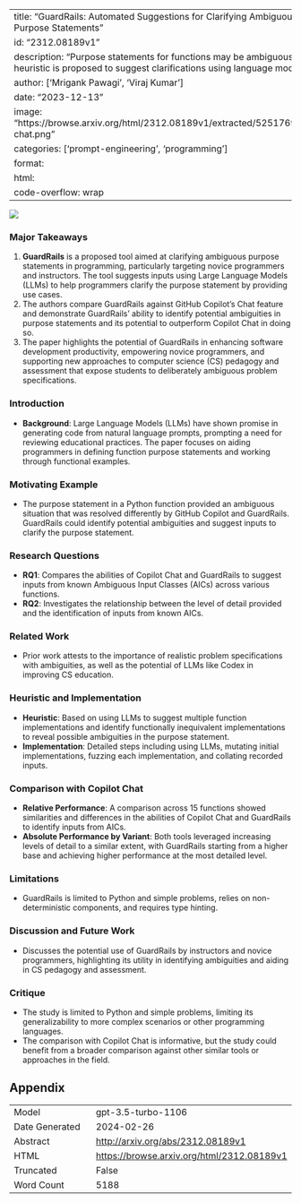 
---
title: "GuardRails: Automated Suggestions for Clarifying Ambiguous Purpose Statements"
id: "2312.08189v1"
description: "Purpose statements for functions may be ambiguous; a heuristic is proposed to suggest clarifications using language models."
author: ['Mrigank Pawagi', 'Viraj Kumar']
date: "2023-12-13"
image: "https://browse.arxiv.org/html/2312.08189v1/extracted/5251769/copilot-chat.png"
categories: ['prompt-engineering', 'programming']
format:
  html:
    code-overflow: wrap
---

![](https://browse.arxiv.org/html/2312.08189v1/extracted/5251769/copilot-chat.png)

### Major Takeaways
1. **GuardRails** is a proposed tool aimed at clarifying ambiguous purpose statements in programming, particularly targeting novice programmers and instructors. The tool suggests inputs using Large Language Models (LLMs) to help programmers clarify the purpose statement by providing use cases.
2. The authors compare GuardRails against GitHub Copilot’s Chat feature and demonstrate GuardRails' ability to identify potential ambiguities in purpose statements and its potential to outperform Copilot Chat in doing so.
3. The paper highlights the potential of GuardRails in enhancing software development productivity, empowering novice programmers, and supporting new approaches to computer science (CS) pedagogy and assessment that expose students to deliberately ambiguous problem specifications.

### Introduction
- **Background**: Large Language Models (LLMs) have shown promise in generating code from natural language prompts, prompting a need for reviewing educational practices. The paper focuses on aiding programmers in defining function purpose statements and working through functional examples.
  
### Motivating Example
- The purpose statement in a Python function provided an ambiguous situation that was resolved differently by GitHub Copilot and GuardRails. GuardRails could identify potential ambiguities and suggest inputs to clarify the purpose statement.

### Research Questions
- **RQ1**: Compares the abilities of Copilot Chat and GuardRails to suggest inputs from known Ambiguous Input Classes (AICs) across various functions.
- **RQ2**: Investigates the relationship between the level of detail provided and the identification of inputs from known AICs.

### Related Work
- Prior work attests to the importance of realistic problem specifications with ambiguities, as well as the potential of LLMs like Codex in improving CS education.

### Heuristic and Implementation
- **Heuristic**: Based on using LLMs to suggest multiple function implementations and identify functionally inequivalent implementations to reveal possible ambiguities in the purpose statement.
- **Implementation**: Detailed steps including using LLMs, mutating initial implementations, fuzzing each implementation, and collating recorded inputs.

### Comparison with Copilot Chat
- **Relative Performance**: A comparison across 15 functions showed similarities and differences in the abilities of Copilot Chat and GuardRails to identify inputs from AICs.
- **Absolute Performance by Variant**: Both tools leveraged increasing levels of detail to a similar extent, with GuardRails starting from a higher base and achieving higher performance at the most detailed level.

### Limitations
- GuardRails is limited to Python and simple problems, relies on non-deterministic components, and requires type hinting.

### Discussion and Future Work
- Discusses the potential use of GuardRails by instructors and novice programmers, highlighting its utility in identifying ambiguities and aiding in CS pedagogy and assessment.

### Critique
- The study is limited to Python and simple problems, limiting its generalizability to more complex scenarios or other programming languages.
- The comparison with Copilot Chat is informative, but the study could benefit from a broader comparison against other similar tools or approaches in the field.

## Appendix

|          |          |
|----------|----------|
| Model     | gpt-3.5-turbo-1106       |
| Date Generated     | 2024-02-26       |
| Abstract | [http://arxiv.org/abs/2312.08189v1](http://arxiv.org/abs/2312.08189v1)        |
| HTML     | [https://browse.arxiv.org/html/2312.08189v1](https://browse.arxiv.org/html/2312.08189v1)       |
| Truncated       | False       |
| Word Count       | 5188       |